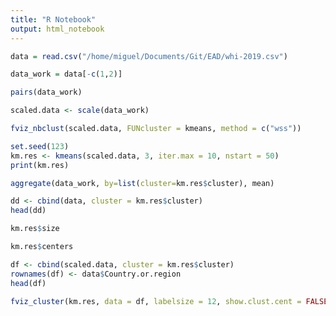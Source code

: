 ```yaml
---
title: "R Notebook"
output: html_notebook
---
```


```r
data = read.csv("/home/miguel/Documents/Git/EAD/whi-2019.csv")
```

```r
data_work = data[-c(1,2)]
```

```r
pairs(data_work)
```

```r
scaled.data <- scale(data_work)
```

```r
fviz_nbclust(scaled.data, FUNcluster = kmeans, method = c("wss"))
```


```r
set.seed(123)
km.res <- kmeans(scaled.data, 3, iter.max = 10, nstart = 50)
print(km.res)
```
```r
aggregate(data_work, by=list(cluster=km.res$cluster), mean)
```

```r
dd <- cbind(data, cluster = km.res$cluster)
head(dd)
```

```r
km.res$size
```

```r
km.res$centers
```
```r
df <- cbind(scaled.data, cluster = km.res$cluster)
rownames(df) <- data$Country.or.region
head(df)
```



```r

fviz_cluster(km.res, data = df, labelsize = 12, show.clust.cent = FALSE, repel = TRUE)
```

